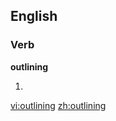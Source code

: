
==English==

===Verb===
'''outlining'''

# {{present participle of|[[outline]]}}

[[vi:outlining]]
[[zh:outlining]]